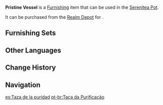 {{Furnishing Infobox
|id             = 372337
|image          = Item Pristine Vessel.png
|category       = Landform
|subcategory    = Tree
|quality        = 3
|adeptal_energy = 20
|load           = 50
|reduced_load   = 50
|description    = A lush and demure plant with brightly colored flowers. The color of their petals is a sign; these plants are very sensitive and won't bloom if the soil contains even trace amounts of harmful substances. Therefore, the root range of this plant is an indicator of an area of soil that can support the healthy growth of most plants.
|source1        = [[Realm Depot]]
}}
'''Pristine Vessel''' is a [[Furnishing]] item that can be used in the [[Serenitea Pot]].

It can be purchased from the [[Realm Depot]] for {{Item|Realm Currency|30|x=80}}.

==Furnishing Sets==
{{Craft Usage}}

==Other Languages==
{{Other Languages
|default_hidden = 1
|en      = Pristine Vessel
|zhs     = 「洁净的杯盏」
|zhs_rm  = "Jiéjìng de Bēi Zhǎn"
|zht     = 「潔淨的杯盞」
|zht_rm  = "Jiéjìng de Bēi Zhǎn"
|ja      = 「清潔な盃」
|ja_rm   = "Seiketsu-na Hai"{{Assumed}}
|ko      = 「정결한 꽃잔」
|ko_rm   = "Jeonggyeolhan Kkotjan"
|es      = Taza de la puridad
|fr      = Réceptacle immaculé
|ru      = Чаша чистоты
|th      = "แก้วอันบริสุทธิ์"
|th_rm   = 
|vi      = Vùng Đất Tinh Khiết
|de      = „Unverfälschter Kelch“
|id      = Wadah Murni
|pt      = Taça da Purificação
|tr      = El Değmemiş Kupa
|it      = Contenitore immacolato
}}

==Change History==
{{Change History|3.2}}

==Navigation==
{{Furnishing Navbox|exterior}}

[[es:Taza de la puridad]]
[[pt-br:Taça da Purificação]]